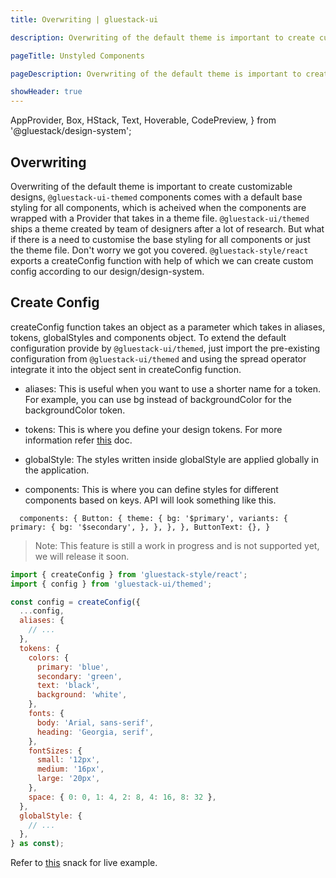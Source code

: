 ```yaml
---
title: Overwriting | gluestack-ui

description: Overwriting of the default theme is important to create customizable designs, in this guide we will learn various overwriting techniques.

pageTitle: Unstyled Components

pageDescription: Overwriting of the default theme is important to create customizable designs, in this guide we will learn various overwriting techniques.

showHeader: true
---
```



  AppProvider,
  Box,
  HStack,
  Text,
  Hoverable,
  CodePreview,
} from '@gluestack/design-system';

<Meta title="Customize and Style/Overwriting" />

## Overwriting

Overwriting of the default theme is important to create customizable designs, `@gluestack-ui-themed` components comes with a default base styling for all components, which is acheived when the components are wrapped with a Provider that takes in a theme file. `@gluestack-ui/themed` ships a theme created by team of designers after a lot of research. But what if there is a need to customise the base styling for all components or just the theme file. Don't worry we got you covered. `@gluestack-style/react` exports a createConfig function with help of which we can create custom config according to our design/design-system.

## Create Config

createConfig function takes an object as a parameter which takes in aliases, tokens, globalStyles and components object. To extend the default configuration provide by `@gluestack-ui/themed`, just import the pre-existing configuration from `@gluestack-ui/themed` and using the spread operator integrate it into the object sent in createConfig function.

- aliases: This is useful when you want to use a shorter name for a token. For example, you can use bg instead of backgroundColor for the backgroundColor token.

- tokens: This is where you define your design tokens. For more information refer [this](https://ui.gluestack.io/docs/configuration/theme-tokens) doc.

- globalStyle: The styles written inside globalStyle are applied globally in the application.

- components: This is where you can define styles for different components based on keys. API will look something like this.

`  components: {
    Button: {
      theme: {
        bg: '$primary',
        variants: {
          primary: {
            bg: '$secondary',
          },
        },
      },
    },
    ButtonText: {},
  }`

> Note: This feature is still a work in progress and is not supported yet, we will release it soon.

```jsx
import { createConfig } from 'gluestack-style/react';
import { config } from 'gluestack-ui/themed';

const config = createConfig({
  ...config,
  aliases: {
    // ...
  },
  tokens: {
    colors: {
      primary: 'blue',
      secondary: 'green',
      text: 'black',
      background: 'white',
    },
    fonts: {
      body: 'Arial, sans-serif',
      heading: 'Georgia, serif',
    },
    fontSizes: {
      small: '12px',
      medium: '16px',
      large: '20px',
    },
    space: { 0: 0, 1: 4, 2: 8, 4: 16, 8: 32 },
  },
  globalStyle: {
    // ...
  },
} as const);
```

Refer to [this](https://snack.expo.dev/@gluestack/createconfig) snack for live example.

